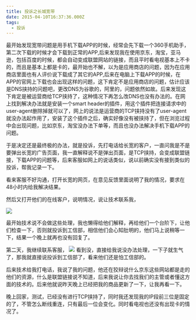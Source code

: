 ```yaml
---
title: 投诉之长城宽带
date: 2015-04-10T16:37:36.000Z
tags:
  - 投诉
---
```


最开始发现宽带问题是用手机下载APP的时候，经常会先下载一个360手机助手，第二次下载的时候才会下载到正常的APP,后来发现我在使用京东，淘宝，亚马逊，包括百度的时候，都会自动变成联盟网站的链接，而且平时看电视基本上不卡的，而且是基本上都是卡的，最开始也不解，以为是应用商店的问题，因为在应用商店里面也有人评价说下载成了其它的APP,后来在电脑上下载APP的时候，在APP的官网上下载也会出现这样的问题，这下肯定不是应用商店的问题，估计应该是DNS挟持的问题吧，更改DNS为谷歌的，阿里的，问题依然如故。后来发现这下肯定是被运营商给TCP挟持了，这种情况下再怎么改DNS也没有办法的。在网上找到解决办法就是安装一个smart header的插件，用这个插件把连接请求中的user-agent删除掉就可以了，网上的说法是运营商的TCP挟持没有了user-agent就没办法起作用了，安装了这个插件之后，确实好像没有被挟持了，但在浏览过程中会出现问题，比如京东，淘宝没办法下单等，而且也没办法解决手机下载APP的问题。

于是决定还是最终极的办法，就是投诉，先打电话给长宽的客户，一直问我是不是要弹出长宽的广告页面，我一直解释说不是弹出页面，是TCP挟持，会变成联盟链接，下载APP的问题等，后来客服如网上的说话类似，说以前确实没有接到类似的投诉，帮我记录一下。

看来客服不好沟通，打开长宽的网页，在意见反馈里面说明了我的情况，要求在48小时内给我解决结果。

然后又打开他们的在线客户，说明情况，说让技术联系我，

![](http://7te946.com1.z0.glb.clouddn.com/tousu/cc1.png)

最开始技术说不会做这些处理，我也懒得给他们解释，再给他们一个台阶下，让他们检查一下，否则就投诉到工信部，相信他们会心知肚明的，他们马上说稍等一下，结果一个晚上就再也没有回复了。

第二天，我继续联系客服，
![](http://7te946.com1.z0.glb.clouddn.com/tousu/cc2.png)
看到没，直接给我说没办法处理，一下子就生气了，那我就直接说投诉到工信部了，看来他们还是怕工信部的。

后来技术给我打电话，我说了我的问题，他还在狡辩说什么京东这些网站都是走的他们的资源，什么是联盟链接说不知道，后来我说让你去找我们的主管或者懂这方面的技术的。后来他就说昨天晚上已经把我的商品更新了一下，让我再看一下。

晚上回家，测试，已经没有进行TCP挟持了，同时我还发现我的IP段前三位是固定的了，不管怎么断线重连，只有最后一位会变化。同时看电视也还没有出现卡的情况了。
